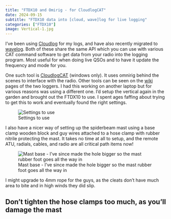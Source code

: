 ```yaml
---
title: "FTDX10 and Omirig - for CloudlogCAT"
date: 2024-09-15
subtitle: "FTDX10 data into [cloud, wave]log for live logging"
categories: ["FTDX10"]
image: Vertical-1.jpg
---
```


I've been using [Cloudlog](https://github.com/magicbug/Cloudlog) for my logs, and have also recently migrated to [wavelog](https://github.com/wavelog/wavelog). Both of these share the same API which you can use with various CAT command software to get data from your radio into the logging program. Most useful for when doing live QSOs and to have it update the frequency and mode for you.

One such tool is [CloudlogCAT](https://github.com/magicbug/CloudlogCAT) (windows only). It uses omnirig behind the scenes to interface with the radio. Other tools can be seen on the [wiki](https://github.com/wavelog/Wavelog/wiki/Third-Party-Tools) pages of the two loggers. I had this working on another laptop but for various reasons was using a different one. I'd setup the vertical again in the garden and brought out the FTDX10 to use. I spent ages faffing about trying to get this to work and eventually found the right settings.

![Settings to use](cloudcat-omnirig.png)

I also have a nicer way of setting up the spiderbeam mast using a base clamp wooden block and guy wires attached to a hose clamp with rubber nitrile protecting the mast. It takes no time at all to setup, and the remote ATU, radials, cables, and radio are all critical path items now!

![Mast base - I've since made the hole bigger so the mast rubber foot goes all the way in](Vertical-2.jpg)

I might upgrade to 4mm rope for the guys, as the cleats don't have much area to bite and in high winds they did slip.

::: callout-caution
## Don't tighten the hose clamps too much, as you'll damage the mast
:::
